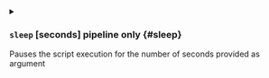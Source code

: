 

<details className="config-field -function" data-expandable="false">
<summary>

### `sleep` <span className="config-field-type">[seconds]</span> <span className="config-field-enum"></span> <span className="config-field-default -return"></span> <span className="config-field-required" data-required="false">pipeline only</span>  {#sleep}

Pauses the script execution for the number of seconds provided as argument

</summary>



</details>
